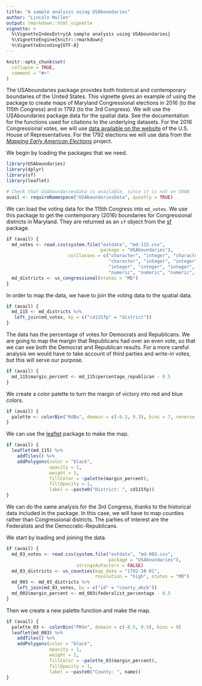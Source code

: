 ```yaml
---
title: "A sample analysis using USAboundaries"
author: "Lincoln Mullen"
output: rmarkdown::html_vignette
vignette: >
  %\VignetteIndexEntry{A sample analysis using USAboundaries}
  %\VignetteEngine{knitr::rmarkdown}
  %\VignetteEncoding{UTF-8}
---
```


```r
knitr::opts_chunk$set(
  collapse = TRUE,
  comment = "#>"
)
```

The USAboundaries package provides both historical and contemporary boundaries of the United States. This vignette gives an example of using the package to create maps of Maryland Congressional elections in 2016 (to the 115th Congress) and in 1792 (to the 3rd Congress). We will use the USAboundaries package data for the spatial data. See the documentation for the functions used for citations to the underlying datasets. For the 2016 Congressional votes, we will use [data available on the website](http://history.house.gov/Institution/Election-Statistics/Election-Statistics/) of the U.S. House of Representatives. For the 1792 elections we will use data from the [*Mapping Early American Elections*](http://earlyamericanelections.org/data/) project.

We begin by loading the packages that we need.

```r
library(USAboundaries)
library(dplyr)
library(sf)
library(leaflet)

# Check that USAboundariesData is available, since it is not on CRAN
avail <- requireNamespace("USAboundariesData", quietly = TRUE)
```

We can load the voting data for the 115th Congress into `md_votes`. We use this package to get the contemporary (2016) boundaries for Congressional districts in Maryland. They are returned as an `sf` object from the [sf](https://github.com/r-spatial/sf/) package.

```r
if (avail) {
  md_votes <- read.csv(system.file("extdata", "md-115.csv",
                                   package = "USAboundaries"),
                       colClasses = c("character", "integer", "character", "integer",
                                      "character", "integer", "integer", "integer",
                                      "integer", "integer", "integer",  "numeric",
                                      "numeric", "numeric", "numeric", "numeric"))
  md_districts <- us_congressional(states = "MD")
}
```

In order to map the data, we have to join the voting data to the spatial data.

```r
if (avail) {
  md_115 <- md_districts %>% 
   left_join(md_votes, by = c("cd115fp" = "district")) 
}
```

The data has the percentage of votes for Democrats and Republicans. We are going to map the margin that Republicans had over an even vote, so that we can see both the Democrat and Republican results. For a more careful analysis we would have to take account of third parties and write-in votes, but this will serve our purpose.

```r
if (avail) {
  md_115$margin_percent <- md_115$percentage_republican - 0.5
}
```

We create a color palette to turn the margin of victory into red and blue colors.

```r
if (avail) {
  palette <- colorBin("RdBu", domain = c(-0.3, 0.3), bins = 7, reverse = TRUE)
}
```

We can use the [leaflet](https://rstudio.github.io/leaflet/) package to make the map.

```r
if (avail) {
  leaflet(md_115) %>% 
    addTiles() %>% 
    addPolygons(color = "black",
                opacity = 1,
                weight = 1,
                fillColor = ~palette(margin_percent),
                fillOpacity = 1,
                label = ~paste0("District: ", cd115fp))
}
```

We can do the same analysis for the 3rd Congress, thanks to the historical data included in the package. In this case, we will have to map counties rather than Congressional districts. The parties of interest are the Federalists and the Democratic-Republicans.

We start by loading and joining the data. 

```r
if (avail) {
  md_03_votes <- read.csv(system.file("extdata", "md-003.csv",
                                      package = "USAboundaries"),
                          stringsAsFactors = FALSE)
  md_03_districts <- us_counties(map_date = "1792-10-01",
                                 resolution = "high", states = "MD")
  md_003 <- md_03_districts %>% 
    left_join(md_03_votes, by = c("id" = "county_ahcb"))
  md_003$margin_percent <- md_003$federalist_percentage - 0.5
}
```

Then we create a new palette function and make the map.

```r
if (avail) {
  palette_03 <- colorBin("PRGn", domain = c(-0.5, 0.5), bins = 9)
  leaflet(md_003) %>% 
    addTiles() %>% 
    addPolygons(color = "black",
                opacity = 1,
                weight = 1,
                fillColor = ~palette_03(margin_percent),
                fillOpacity = 1,
                label = ~paste0("County: ", name))
}  
```
